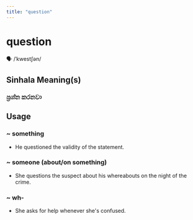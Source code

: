 ```yaml
---
title: "question"
---
```


# question

🗣️ /ˈkwestʃən/

## Sinhala Meaning(s)

### ප්‍රශ්න කරනවා

## Usage

### ~ something

- He questioned the validity of the statement.


### ~ someone (about/on something)

- She questions the suspect about his whereabouts on the night of the crime.


### ~ wh-

- She asks for help whenever she's confused.

